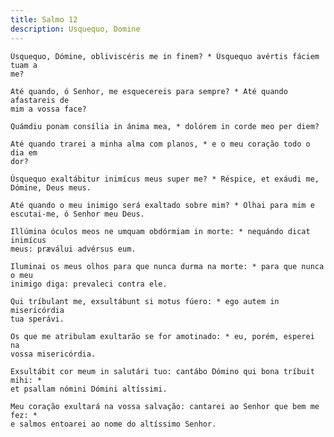 ```yaml
---
title: Salmo 12
description: Usquequo, Domine
---
```


<div class="side-by-side not-content">

    Úsquequo, Dómine, obliviscéris me in finem? * Úsquequo avértis fáciem tuam a
    me?

    Até quando, ó Senhor, me esquecereis para sempre? * Até quando afastareis de
    mim a vossa face?

    Quámdiu ponam consília in ánima mea, * dolórem in corde meo per diem?

    Até quando trarei a minha alma com planos, * e o meu coração todo o dia em
    dor?

    Úsquequo exaltábitur inimícus meus super me? * Réspice, et exáudi me,
    Dómine, Deus meus.

    Até quando o meu inimigo será exaltado sobre mim? * Olhai para mim e
    escutai-me, ó Senhor meu Deus.

    Illúmina óculos meos ne umquam obdórmiam in morte: * nequándo dicat inimícus
    meus: præválui advérsus eum.

    Iluminai os meus olhos para que nunca durma na morte: * para que nunca o meu
    inimigo diga: prevaleci contra ele.

    Qui tríbulant me, exsultábunt si motus fúero: * ego autem in misericórdia
    tua sperávi.

    Os que me atribulam exultarão se for amotinado: * eu, porém, esperei na
    vossa misericórdia.

    Exsultábit cor meum in salutári tuo: cantábo Dómino qui bona tríbuit mihi: *
    et psallam nómini Dómini altíssimi.

    Meu coração exultará na vossa salvação: cantarei ao Senhor que bem me fez: *
    e salmos entoarei ao nome do altíssimo Senhor.

</div>
